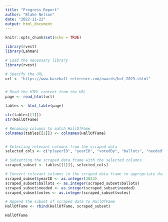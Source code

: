 ```yaml
---
title: "Progress Report"
author: "Blake Nelson"
date: "2022-11-22"
output: html_document
---
```


```r
knitr::opts_chunk$set(echo = TRUE)
```

```r
library(rvest)
library(Lahman)

# Load the necessary library
library(rvest)

# Specify the URL
url <- "https://www.baseball-reference.com/awards/hof_2023.shtml"


# Read the HTML content from the URL
page <- read_html(url)

tables <- html_table(page)

str(tables[[1]])
str(HallOfFame)

# Renaming columns to match HallOfFame
colnames(tables[[1]]) <- colnames(HallOfFame)


# Selecting relevant columns from the scraped data
selected_cols <- c("playerID", "yearID", "votedBy", "ballots", "needed", "votes", "inducted", "category", "needed_note")

# Subsetting the scraped data frame with the selected columns
scraped_subset <- tables[[1]][, selected_cols]

# Convert relevant columns in the scraped data frame to appropriate data types
scraped_subset$yearID <- as.integer(2023)
scraped_subset$ballots <- as.integer(scraped_subset$ballots)
scraped_subset$needed <- as.integer(scraped_subset$needed)
scraped_subset$votes <- as.integer(scraped_subset$votes)

# Append the subset of scraped data to HallOfFame
HallOfFame <- rbind(HallOfFame, scraped_subset)

HallOfFame
```
